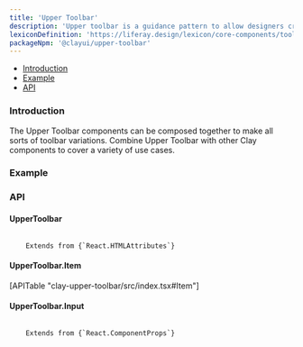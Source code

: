 ```yaml
---
title: 'Upper Toolbar'
description: 'Upper toolbar is a guidance pattern to allow designers create their own toolbars for edition with preview pages.'
lexiconDefinition: 'https://liferay.design/lexicon/core-components/toolbars/toolbar-upper/'
packageNpm: '@clayui/upper-toolbar'
---
```



<div class="nav-toc-absolute">
<div class="nav-toc">

-   [Introduction](#introduction)
-   [Example](#example)
-   [API](#api)

</div>
</div>

### Introduction

The Upper Toolbar components can be composed together to make all sorts of toolbar variations. Combine Upper Toolbar with other Clay components to cover a variety of use cases.

### Example

<UpperToolbarExample />

### API

#### UpperToolbar

<code class="list-api-item-type">
	Extends from {`React.HTMLAttributes<HTMLElement>`}
</code>

#### UpperToolbar.Item

<div>[APITable "clay-upper-toolbar/src/index.tsx#Item"]</div>

#### UpperToolbar.Input

<code class="list-api-item-type">
	Extends from {`React.ComponentProps<typeof ClayInput>`}
</code>
